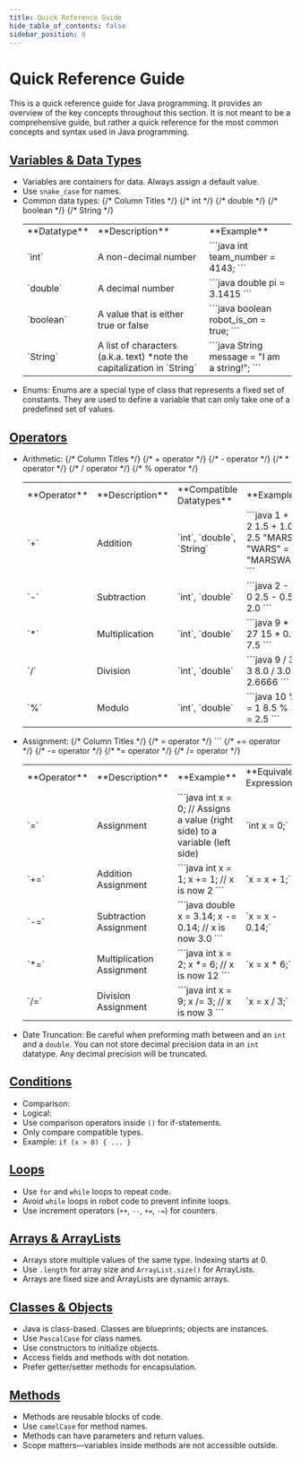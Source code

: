 ```yaml
---
title: Quick Reference Guide
hide_table_of_contents: false
sidebar_position: 0
---
```


# Quick Reference Guide
This is a quick reference guide for Java programming. It provides an overview of the key concepts throughout this section. It is not meant to be a comprehensive guide, but rather a quick reference for the most common concepts and syntax used in Java programming.

## [**Variables & Data Types**](./vars-dt.mdx)
- Variables are containers for data. Always assign a default value.
- Use `snake_case` for names.
- Common data types:
    <table>
    <tr>
    {/* Column Titles */}
    <td> **Datatype** </td>
    <td> **Description** </td>
    <td> **Example** </td>
    </tr>
    <tr>
    {/* int */}
    <td style={{textAlign: 'center', fontSize: 20}}> `int` </td>
    <td> A non-decimal number </td>
    <td>
    ```java
    int team_number = 4143;
    ```
    </td>
    </tr>
    <tr>
    {/* double */}
    <td style={{textAlign: 'center', fontSize: 20}}> `double` </td>
    <td> A decimal number </td>
    <td>
    ```java
    double pi = 3.1415
    ```
    </td>
    </tr>
    <tr>
    {/* boolean */}
    <td style={{textAlign: 'center', fontSize: 20}}> `boolean` </td>
    <td> A value that is either true or false </td>
    <td>
    ```java
    boolean robot_is_on = true;
    ```
    </td>
    </tr>
    <tr>
    {/* String */}
    <td style={{textAlign: 'center', fontSize: 20}}> `String` </td>
    <td> A list of characters (a.k.a. text) *note the capitalization in `String` </td>
    <td>
    ```java
    String message = "I am a string!";
    ```
    </td>
    </tr>
    </table>
- Enums: Enums are a special type of class that represents a fixed set of constants. They are used to define a variable that can only take one of a predefined set of values.
## [**Operators**](./operators.mdx)
- Arithmetic:
    <table>
    <tr>
    {/* Column Titles */}
    <td> **Operator** </td>
    <td> **Description** </td>
    <td> **Compatible Datatypes** </td>
    <td> **Example** </td>
    </tr>
    <tr>
    {/* + operator */}
    <td style={{textAlign: 'center', fontSize: 25}}> `+` </td>
    <td> Addition </td>
    <td > `int`, `double`, `String` </td>
    <td>
    ```java
    1 + 1 = 2
    1.5 + 1.0 = 2.5
    "MARS" + "WARS" = "MARSWARS"
    ```
    </td>
    </tr>
    <tr>
    {/* - operator */}
    <td style={{textAlign: 'center', fontSize: 25}}> `-` </td>
    <td> Subtraction </td>
    <td> `int`, `double` </td>
    <td>
    ```java
    2 - 1 = 0
    2.5 - 0.5 = 2.0
    ```
    </td>
    </tr>
    {/* * operator */}
    <tr>
    <td style={{textAlign: 'center', fontSize: 25}}> `*` </td>
    <td> Multiplication </td>
    <td> `int`, `double` </td>
    <td>
    ```java
    9 * 3 = 27
    15 * 0.5 = 7.5
    ```
    </td>
    </tr>
    {/* / operator */}
    <tr>
    <td style={{textAlign: 'center', fontSize: 25}}> `/` </td>
    <td> Division </td>
    <td> `int`, `double` </td>
    <td>
    ```java
    9 / 3 = 3
    8.0 / 3.0 = 2.6666
    ```
    </td>
    </tr>
    {/* % operator */}
    <tr>
    <td style={{textAlign: 'center', fontSize: 25}}> `%` </td>
    <td> Modulo </td>
    <td> `int`, `double` </td>
    <td>
    ```java
    10 % 3 = 1
    8.5 % 3.0 = 2.5
    ```
    </td>
    </tr>
    </table>
- Assignment:
    <table>
    <tr>
    {/* Column Titles */}
    <td> **Operator** </td>
    <td> **Description** </td>
    <td> **Example** </td>
    <td> **Equivalent Expression** </td>
    </tr>
    <tr>
    {/* = operator */}
    <td style={{textAlign: 'center', fontSize: 25}}> `=` </td>
    <td> Assignment </td>
    <td>
    ```java
    int x = 0;
    // Assigns a value (right side) to a variable (left side) </td>
    ```
    </td>
    <td > `int x = 0;` </td>
    </tr>
    <tr>
    {/* += operator */}
    <td style={{textAlign: 'center', fontSize: 25}}> `+=` </td>
    <td> Addition Assignment </td>
    <td>
    ```java
    int x = 1;
    x += 1; // x is now 2
    ```
    </td>
    <td> `x = x + 1;` </td>
    </tr>
    {/* -= operator */}
    <tr>
    <td style={{textAlign: 'center', fontSize: 25}}> `-=` </td>
    <td> Subtraction Assignment </td>
    <td>
    ```java
    double x = 3.14;
    x -= 0.14;  // x is now 3.0
    ```
    </td>
    <td> `x = x - 0.14;` </td>
    </tr>
    {/* *= operator */}
    <tr>
    <td style={{textAlign: 'center', fontSize: 25}}> `*=` </td>
    <td>Multiplication Assignment </td>
    <td>
    ```java
    int x = 2;
    x *= 6;  // x is now 12
    ```
    </td>
    <td> `x = x * 6;` </td>
    </tr>
    {/* /= operator */}
    <tr>
    <td style={{textAlign: 'center', fontSize: 25}}> `/=` </td>
    <td> Division Assignment </td>
    <td>
    ```java
    int x = 9;
    x /= 3;  // x is now 3
    ```
    </td>
    <td> `x = x / 3;` </td>
    </tr>
    </table>
- Date Truncation: Be careful when preforming math between and an `int` and a `double`. You can not store decimal precision data in an `int` datatype. Any decimal precision will be truncated.

## [**Conditions**](./conditions.mdx)
- Comparison:
- Logical:
- Use comparison operators inside `()` for if-statements.
- Only compare compatible types.
- Example: `if (x > 0) { ... }`
## [**Loops**](./loops.mdx)
- Use `for` and `while` loops to repeat code.
- Avoid `while` loops in robot code to prevent infinite loops.
- Use increment operators (`++`, `--`, `+=`, `-=`) for counters.
## [**Arrays & ArrayLists**](./arrays.mdx)
- Arrays store multiple values of the same type. Indexing starts at 0.
- Use `.length` for array size and `ArrayList.size()` for ArrayLists.
- Arrays are fixed size and ArrayLists are dynamic arrays.
## [**Classes & Objects**](./classes-objs.mdx)
- Java is class-based. Classes are blueprints; objects are instances.
- Use `PascalCase` for class names.
- Use constructors to initialize objects.
- Access fields and methods with dot notation.
- Prefer getter/setter methods for encapsulation.
## [**Methods**](./methods.mdx)
- Methods are reusable blocks of code.
- Use `camelCase` for method names.
- Methods can have parameters and return values.
- Scope matters—variables inside methods are not accessible outside.

